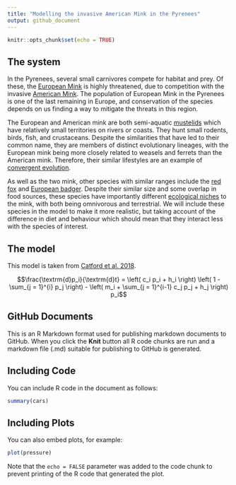 ```yaml
---
title: "Modelling the invasive American Mink in the Pyrenees"
output: github_document
---
```


```r
knitr::opts_chunk$set(echo = TRUE)
```

## The system

In the Pyrenees, several small carnivores compete for habitat and prey. Of these, the [European Mink](https://en.wikipedia.org/wiki/European_mink)
is highly threatened, due to competition with the invasive [American Mink](https://en.wikipedia.org/wiki/American_mink). The population of European Mink
in the Pyrenees is one of the last remaining in Europe, and conservation of the species depends on us finding a way to mitigate
the threats in this region.

The European and American mink are both semi-aquatic [mustelids](https://en.wikipedia.org/wiki/Mustelidae) which have relatively small territories on rivers or coasts. They hunt
small rodents, birds, fish, and crustaceans. Despite the similarities that have led to their common name, they are members of distinct evolutionary
lineages, with the European mink being more closely related to weasels and ferrets than the American mink. Therefore, their similar lifestyles are an example
of [convergent evolution](https://en.wikipedia.org/wiki/Convergent_evolution).

As well as the two mink, other species with similar ranges include the [red fox](https://en.wikipedia.org/wiki/Red_fox) and
[European badger](https://en.wikipedia.org/wiki/European_badger). Despite their similar size and some overlap in food sources, these species
have importantly different [ecological niches](https://en.wikipedia.org/wiki/Ecological_niche) to the mink, with both being omnivorous and terrestrial. We will include these species in the model to make it more realistic, but taking
account of the difference in diet and behaviour which should mean that they interact less with the species of interest.

## The model

This model is taken from [Catford et al. 2018](http://www.nature.com/articles/s41467-018-04491-3).

$$\frac{\textrm{d}p_i}{\textrm{d}t} = 
        \left( c_i p_i + h_i \right) \left( 1 - \sum_{j = 1}^{i} p_j \right) -
        \left( m_i + \sum_{j = 1}^{i-1} c_j p_j + h_j \right) p_i$$



## GitHub Documents

This is an R Markdown format used for publishing markdown documents to GitHub. When you click the **Knit** button all R code chunks are run and a markdown file (.md) suitable for publishing to GitHub is generated.

## Including Code

You can include R code in the document as follows:

```r
summary(cars)
```

## Including Plots

You can also embed plots, for example:

```r
plot(pressure)
```

Note that the `echo = FALSE` parameter was added to the code chunk to prevent printing of the R code that generated the plot.
